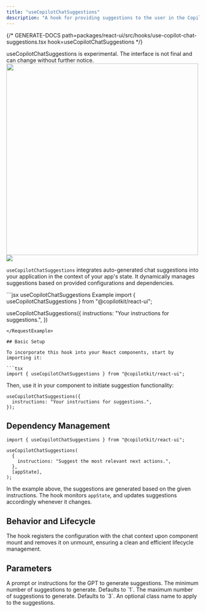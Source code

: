 ```yaml
---
title: "useCopilotChatSuggestions"
description: "A hook for providing suggestions to the user in the Copilot chat."
---
```


{/* GENERATE-DOCS path=packages/react-ui/src/hooks/use-copilot-chat-suggestions.tsx hook=useCopilotChatSuggestions */}
 
<Warning>
  useCopilotChatSuggestions is experimental. The interface is not final and
  can change without further notice.
</Warning>
 
<img src="/images/useCopilotChatSuggestions/use-copilot-chat-suggestions.gif" width="500" />
 
<img referrerPolicy="no-referrer-when-downgrade" src="https://static.scarf.sh/a.png?x-pxid=a9b290bb-38f9-4518-ac3b-8f54fdbf43be" />
 
`useCopilotChatSuggestions` integrates auto-generated chat suggestions into your application in the context of your
app's state. It dynamically manages suggestions based on provided configurations and
dependencies.
 
<RequestExample>
  ```jsx useCopilotChatSuggestions Example
  import { useCopilotChatSuggestions }
    from "@copilotkit/react-ui";
 
  useCopilotChatSuggestions({
    instructions: "Your instructions for suggestions.",
  })
  ```
</RequestExample>
 
## Basic Setup
 
To incorporate this hook into your React components, start by importing it:
 
```tsx
import { useCopilotChatSuggestions } from "@copilotkit/react-ui";
```
 
Then, use it in your component to initiate suggestion functionality:
 
```tsx
useCopilotChatSuggestions({
  instructions: "Your instructions for suggestions.",
});
```
 
## Dependency Management
 
```tsx
import { useCopilotChatSuggestions } from "@copilotkit/react-ui";
 
useCopilotChatSuggestions(
  {
    instructions: "Suggest the most relevant next actions.",
  },
  [appState],
);
```
 
In the example above, the suggestions are generated based on the given instructions.
The hook monitors `appState`, and updates suggestions accordingly whenever it changes.
 
## Behavior and Lifecycle
 
The hook registers the configuration with the chat context upon component mount and
removes it on unmount, ensuring a clean and efficient lifecycle management.

## Parameters

<ResponseField name="instructions" type="string" required>
A prompt or instructions for the GPT to generate suggestions.
</ResponseField>

<ResponseField name="minSuggestions" type="number" >
The minimum number of suggestions to generate. Defaults to `1`.
</ResponseField>

<ResponseField name="maxSuggestions" type="number" >
The maximum number of suggestions to generate. Defaults to `3`.
</ResponseField>

<ResponseField name="className" type="string" >
An optional class name to apply to the suggestions.
</ResponseField>

